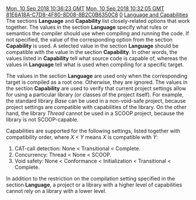 [[Property:modification_date|Mon, 10 Sep 2018 10:36:23 GMT]]
[[Property:publication_date|Mon, 10 Sep 2018 10:32:05 GMT]]
[[Property:uuid|81E6A18A-C7D8-4F80-8D08-8B2C0B6350C8]]
[[Property:weight|0]]
[[Property:title|Language and Capabilities]]
The sections '''Language''' and '''Capability''' list closely-related options that work together. The values in the section '''Language''' specify what rules or semantics the compiler should use when compiling and running the code. If not specified, the value of the corresponding option from the section '''Capability''' is used. A selected value in the section '''Language''' should be compatible with the value in the section '''Capability'''. In other words, the values listed in '''Capability''' tell what source code is capable of, whereas the values in '''Language''' tell what is used when compiling for a specific target.

The values in the section '''Language''' are used only when the corresponding target is compiled as a root one. Otherwise, they are ignored. The values in the section '''Capability''' are used to verify that current project settings allow for using a particular library (or classes of the project itself). For example, the standard library ''Base'' can be used in a non-void-safe project, because project settings are compatible with capabilities of the library. On the other hand, the library ''Thread'' cannot be used in a SCOOP project, because the library is not SCOOP-capable.

Capabilities are supported for the following settings, listed together with compatibility order, where ''X < Y''  means ''X'' is compatible with ''Y'':

# CAT-call detection: None < Transitional < Complete.
# Concurrency: Thread < None < SCOOP.
# Void safety: None < Conformance < Initialization < Transitional < Complete.

In addition to the restriction on the compilation setting specified in the section '''Language''', a project or a library with a higher level of capabilities cannot rely on a library with a lower level.